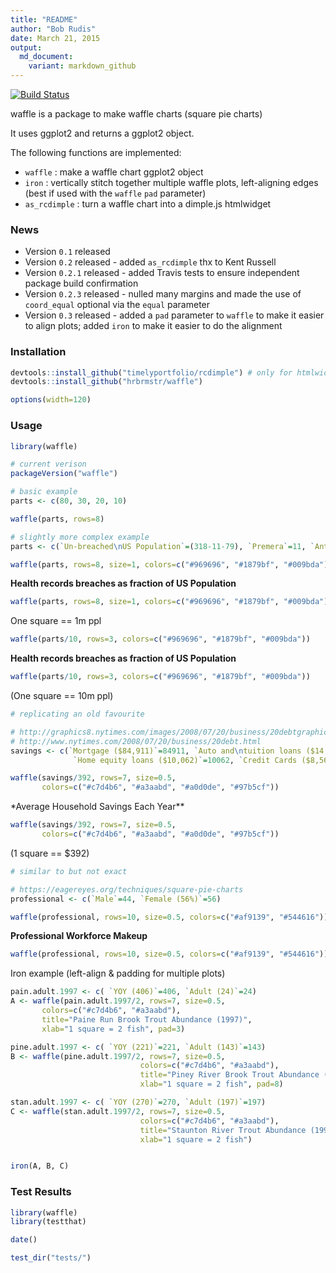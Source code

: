 ```yaml
---
title: "README"
author: "Bob Rudis"
date: March 21, 2015
output:
  md_document:
    variant: markdown_github
---
```


[![Build Status](https://travis-ci.org/hrbrmstr/waffle.svg)](https://travis-ci.org/hrbrmstr/waffle)

waffle is a package to make waffle charts (square pie charts)

It uses ggplot2 and returns a ggplot2 object.

The following functions are implemented:

- `waffle` : make a waffle chart ggplot2 object
- `iron` : vertically stitch together multiple waffle plots, left-aligning edges (best if used with the `waffle` `pad` parameter)
- `as_rcdimple` : turn a waffle chart into a dimple.js htmlwidget

### News

- Version `0.1` released
- Version `0.2` released - added `as_rcdimple` thx to Kent Russell
- Version `0.2.1` released - added Travis tests to ensure independent package build confirmation
- Version `0.2.3` released - nulled many margins and made the use of `coord_equal` optional via the `equal` parameter
- Version `0.3` released - added a `pad` parameter to `waffle` to make it easier to align plots; added `iron` to make it easier to do the alignment

### Installation

```r
devtools::install_github("timelyportfolio/rcdimple") # only for htmlwidget functionality
devtools::install_github("hrbrmstr/waffle")
```

```r
options(width=120)
```

### Usage

```r
library(waffle)

# current verison
packageVersion("waffle")

# basic example
parts <- c(80, 30, 20, 10)
```

```r
waffle(parts, rows=8)
```

```r
# slightly more complex example
parts <- c(`Un-breached\nUS Population`=(318-11-79), `Premera`=11, `Anthem`=79)
```

```r
waffle(parts, rows=8, size=1, colors=c("#969696", "#1879bf", "#009bda"))
```

**Health records breaches as fraction of US Population**
```r
waffle(parts, rows=8, size=1, colors=c("#969696", "#1879bf", "#009bda"))
```

<smaller>One square == 1m ppl</smaller>

```r
waffle(parts/10, rows=3, colors=c("#969696", "#1879bf", "#009bda")) 
```

**Health records breaches as fraction of US Population**
```r
waffle(parts/10, rows=3, colors=c("#969696", "#1879bf", "#009bda")) 
```

<smaller>(One square == 10m ppl)</smaller>

```r
# replicating an old favourite

# http://graphics8.nytimes.com/images/2008/07/20/business/20debtgraphic.jpg
# http://www.nytimes.com/2008/07/20/business/20debt.html
savings <- c(`Mortgage ($84,911)`=84911, `Auto and\ntuition loans ($14,414)`=14414, 
              `Home equity loans ($10,062)`=10062, `Credit Cards ($8,565)`=8565)
```

```r
waffle(savings/392, rows=7, size=0.5, 
       colors=c("#c7d4b6", "#a3aabd", "#a0d0de", "#97b5cf"))
```


*Average Household Savings Each Year**
```r
waffle(savings/392, rows=7, size=0.5, 
       colors=c("#c7d4b6", "#a3aabd", "#a0d0de", "#97b5cf"))
```

<smaller> (1 square == $392)</smaller>

```r
# similar to but not exact

# https://eagereyes.org/techniques/square-pie-charts
professional <- c(`Male`=44, `Female (56%)`=56)
```

```r
waffle(professional, rows=10, size=0.5, colors=c("#af9139", "#544616"))
```


**Professional Workforce Makeup**

```r
waffle(professional, rows=10, size=0.5, colors=c("#af9139", "#544616"))
```

Iron example (left-align & padding for multiple plots)

```r
pain.adult.1997 <- c( `YOY (406)`=406, `Adult (24)`=24)
A <- waffle(pain.adult.1997/2, rows=7, size=0.5, 
       colors=c("#c7d4b6", "#a3aabd"), 
       title="Paine Run Brook Trout Abundance (1997)", 
       xlab="1 square = 2 fish", pad=3)

pine.adult.1997 <- c( `YOY (221)`=221, `Adult (143)`=143)
B <- waffle(pine.adult.1997/2, rows=7, size=0.5, 
                             colors=c("#c7d4b6", "#a3aabd"), 
                             title="Piney River Brook Trout Abundance (1997)", 
                             xlab="1 square = 2 fish", pad=8)

stan.adult.1997 <- c( `YOY (270)`=270, `Adult (197)`=197)
C <- waffle(stan.adult.1997/2, rows=7, size=0.5, 
                             colors=c("#c7d4b6", "#a3aabd"), 
                             title="Staunton River Trout Abundance (1997)", 
                             xlab="1 square = 2 fish")


iron(A, B, C)
```

### Test Results

```r
library(waffle)
library(testthat)

date()

test_dir("tests/")
```

